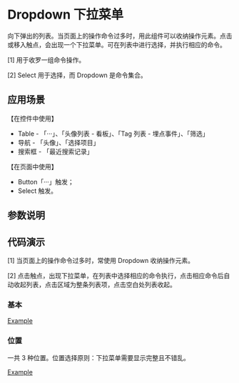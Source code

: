 
# Dropdown 下拉菜单

<Subtitle>
  向下弹出的列表。当页面上的操作命令过多时，用此组件可以收纳操作元素。点击或移入触点，会出现一个下拉菜单。可在列表中进行选择，并执行相应的命令。
</Subtitle>

[1] 用于收罗一组命令操作。

[2] Select 用于选择，而 Dropdown 是命令集合。

## 应用场景

【在控件中使用】

- Table - 「···」、「头像列表 - 看板」、「Tag 列表 - 埋点事件」、「筛选」
- 导航 - 「头像」、「选择项目」
- 搜索框 - 「最近搜索记录」

【在页面中使用】

- Button「···」触发；
- Select 触发。

## 参数说明

<ArgsTable of={Dropdown} />

## 代码演示

[1] 当页面上的操作命令过多时，常使用 Dropdown 收纳操作元素。

[2] 点击触点，出现下拉菜单，在列表中选择相应的命令执行，点击相应命令后自动收起列表，点击区域为整条列表项，点击空白处列表收起。

### 基本

[Example](/?path=/story/functional-components-dropdown--default)

### 位置

一共 3 种位置。位置选择原则：下拉菜单需要显示完整且不错乱。

[Example](/?path=/story/functional-components-dropdown--placement)
